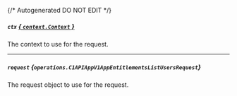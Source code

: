 {/* Autogenerated DO NOT EDIT  */}

##### `ctx` [*{ `context.Context` }*](https://pkg.go.dev/context#Context)
The context to use for the request.

---
##### `request` *{`operations.C1APIAppV1AppEntitlementsListUsersRequest`}*
The request object to use for the request.

<Collapsible openLabel={Labels.showProperties} closeLabel={Labels.hideProperties}>
  <C1APIAppV1AppEntitlementsListUsersRequest />
</Collapsible>

